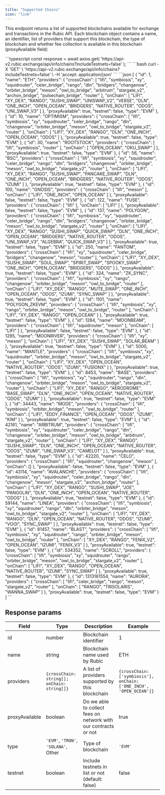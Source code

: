 ```yaml
---
title: "Supported Chains"
icon: "link"
---
```


This endpoint returns a list of supported blockchains available for exchange and transactions in the Rubic API. Each blockchain object contains a name, an identifier, list of providers that support this blockchain, the type of blockchain and whether fee collection is available in this blockchain (proxyAvailable field)

<Tabs>
  <Tab title="Node.JS (Axios) Request">
    ```typescript
    const response = await axios.get(
        'https://api-v2.rubic.exchange/api/info/chains?includeTestnets=false'
    );
    ```
  </Tab>
  <Tab title="cURL Request">
    ```bash
    curl -X 'GET' \
      'https://api-v2.rubic.exchange/api/info/chains?includeTestnets=false' \
      -H 'accept: application/json'
    ```
  </Tab>
  <Tab title="Example Response">
    ```json
    [
      {
        "id": 1,
        "name": "ETH",
        "providers": {
          "crossChain": [
            "lifi",
            "symbiosis",
            "xy",
            "squidrouter",
            "celer_bridge",
            "rango",
            "dln",
            "bridgers",
            "changenow",
            "orbiter_bridge",
            "meson",
            "owl_to_bridge",
            "arbitrum",
            "stargate_v2",
            "archon_bridge",
            "pulsechain_bridge",
            "router"
          ],
          "onChain": [
            "LIFI",
            "XY_DEX",
            "RANGO",
            "SUSHI_SWAP",
            "UNISWAP_V2",
            "VERSE",
            "DLN",
            "ONE_INCH",
            "OPEN_OCEAN",
            "BRIDGERS",
            "NATIVE_ROUTER",
            "ODOS",
            "UNI_SWAP_V3"
          ]
        },
        "proxyAvailable": true,
        "testnet": false,
        "type": "EVM"
      },
      {
        "id": 10,
        "name": "OPTIMISM",
        "providers": {
          "crossChain": [
            "lifi",
            "symbiosis",
            "xy",
            "squidrouter",
            "celer_bridge",
            "rango",
            "dln",
            "changenow",
            "orbiter_bridge",
            "meson",
            "owl_to_bridge",
            "stargate_v2",
            "router"
          ],
          "onChain": [
            "LIFI",
            "XY_DEX",
            "RANGO",
            "DLN",
            "ONE_INCH",
            "OPEN_OCEAN",
            "ODOS"
          ]
        },
        "proxyAvailable": true,
        "testnet": false,
        "type": "EVM"
      },
      {
        "id": 30,
        "name": "ROOTSTOCK",
        "providers": {
          "crossChain": [
            "lifi",
            "symbiosis",
            "router"
          ],
          "onChain": [
            "OPEN_OCEAN",
            "OKU_SWAP"
          ]
        },
        "proxyAvailable": true,
        "testnet": false,
        "type": "EVM"
      },
      {
        "id": 56,
        "name": "BSC",
        "providers": {
          "crossChain": [
            "lifi",
            "symbiosis",
            "xy",
            "squidrouter",
            "celer_bridge",
            "rango",
            "dln",
            "bridgers",
            "changenow",
            "orbiter_bridge",
            "meson",
            "owl_to_bridge",
            "stargate_v2",
            "router"
          ],
          "onChain": [
            "LIFI",
            "XY_DEX",
            "RANGO",
            "SUSHI_SWAP",
            "PANCAKE_SWAP",
            "DLN",
            "ONE_INCH",
            "OPEN_OCEAN",
            "BRIDGERS",
            "NATIVE_ROUTER",
            "ODOS",
            "IZUMI"
          ]
        },
        "proxyAvailable": true,
        "testnet": false,
        "type": "EVM"
      },
      {
        "id": 100,
        "name": "GNOSIS",
        "providers": {
          "crossChain": [
            "lifi",
            "meson"
          ],
          "onChain": [
            "LIFI",
            "ONE_INCH",
            "OPEN_OCEAN"
          ]
        },
        "proxyAvailable": false,
        "testnet": false,
        "type": "EVM"
      },
      {
        "id": 122,
        "name": "FUSE",
        "providers": {
          "crossChain": [
            "lifi"
          ],
          "onChain": [
            "LIFI"
          ]
        },
        "proxyAvailable": false,
        "testnet": false,
        "type": "EVM"
      },
      {
        "id": 137,
        "name": "POLYGON",
        "providers": {
          "crossChain": [
            "lifi",
            "symbiosis",
            "xy",
            "squidrouter",
            "celer_bridge",
            "rango",
            "dln",
            "bridgers",
            "changenow",
            "orbiter_bridge",
            "meson",
            "owl_to_bridge",
            "stargate_v2",
            "router"
          ],
          "onChain": [
            "LIFI",
            "XY_DEX",
            "RANGO",
            "SUSHI_SWAP",
            "QUICK_SWAP",
            "DLN",
            "ONE_INCH",
            "OPEN_OCEAN",
            "BRIDGERS",
            "NATIVE_ROUTER",
            "ODOS",
            "UNI_SWAP_V3",
            "ALGEBRA",
            "QUICK_SWAP_V3"
          ]
        },
        "proxyAvailable": true,
        "testnet": false,
        "type": "EVM"
      },
      {
        "id": 250,
        "name": "FANTOM",
        "providers": {
          "crossChain": [
            "lifi",
            "xy",
            "squidrouter",
            "celer_bridge",
            "bridgers",
            "changenow",
            "meson",
            "router"
          ],
          "onChain": [
            "LIFI",
            "XY_DEX",
            "SUSHI_SWAP",
            "SOUL_SWAP",
            "SPIRIT_SWAP",
            "SPOOKY_SWAP",
            "ONE_INCH",
            "OPEN_OCEAN",
            "BRIDGERS",
            "ODOS"
          ]
        },
        "proxyAvailable": true,
        "testnet": false,
        "type": "EVM"
      },
      {
        "id": 324,
        "name": "ZK_SYNC",
        "providers": {
          "crossChain": [
            "lifi",
            "symbiosis",
            "xy",
            "rango",
            "changenow",
            "orbiter_bridge",
            "meson",
            "owl_to_bridge",
            "router"
          ],
          "onChain": [
            "LIFI",
            "XY_DEX",
            "RANGO",
            "MUTE_SWAP",
            "ONE_INCH",
            "OPEN_OCEAN",
            "ODOS",
            "IZUMI",
            "SYNC_SWAP"
          ]
        },
        "proxyAvailable": true,
        "testnet": false,
        "type": "EVM"
      },
      {
        "id": 1101,
        "name": "POLYGON_ZKEVM",
        "providers": {
          "crossChain": [
            "lifi",
            "symbiosis",
            "xy",
            "rango",
            "orbiter_bridge",
            "meson",
            "owl_to_bridge",
            "router"
          ],
          "onChain": [
            "LIFI",
            "XY_DEX",
            "RANGO",
            "OPEN_OCEAN"
          ]
        },
        "proxyAvailable": true,
        "testnet": false,
        "type": "EVM"
      },
      {
        "id": 1284,
        "name": "MOONBEAM",
        "providers": {
          "crossChain": [
            "lifi",
            "squidrouter",
            "meson"
          ],
          "onChain": [
            "LIFI"
          ]
        },
        "proxyAvailable": false,
        "testnet": false,
        "type": "EVM"
      },
      {
        "id": 1285,
        "name": "MOONRIVER",
        "providers": {
          "crossChain": [
            "lifi",
            "xy",
            "meson"
          ],
          "onChain": [
            "LIFI",
            "XY_DEX",
            "SUSHI_SWAP",
            "SOLAR_BEAM"
          ]
        },
        "proxyAvailable": true,
        "testnet": false,
        "type": "EVM"
      },
      {
        "id": 5000,
        "name": "MANTLE",
        "providers": {
          "crossChain": [
            "lifi",
            "symbiosis",
            "xy",
            "squidrouter",
            "orbiter_bridge",
            "meson",
            "owl_to_bridge",
            "stargate_v2",
            "router"
          ],
          "onChain": [
            "LIFI",
            "XY_DEX",
            "OPEN_OCEAN",
            "NATIVE_ROUTER",
            "ODOS",
            "IZUMI",
            "FUSIONX"
          ]
        },
        "proxyAvailable": true,
        "testnet": false,
        "type": "EVM"
      },
      {
        "id": 8453,
        "name": "BASE",
        "providers": {
          "crossChain": [
            "lifi",
            "symbiosis",
            "xy",
            "squidrouter",
            "rango",
            "dln",
            "changenow",
            "orbiter_bridge",
            "meson",
            "owl_to_bridge",
            "stargate_v2",
            "router"
          ],
          "onChain": [
            "LIFI",
            "XY_DEX",
            "RANGO",
            "AERODROME",
            "BASE_SWAP",
            "DLN",
            "ONE_INCH",
            "OPEN_OCEAN",
            "NATIVE_ROUTER",
            "ODOS",
            "IZUMI"
          ]
        },
        "proxyAvailable": true,
        "testnet": false,
        "type": "EVM"
      },
      {
        "id": 34443,
        "name": "MODE",
        "providers": {
          "crossChain": [
            "lifi",
            "symbiosis",
            "orbiter_bridge",
            "meson",
            "owl_to_bridge",
            "router"
          ],
          "onChain": [
            "LIFI",
            "EDDY_FINANCE",
            "OPEN_OCEAN",
            "ODOS",
            "IZUMI",
            "KIM"
          ]
        },
        "proxyAvailable": true,
        "testnet": false,
        "type": "EVM"
      },
      {
        "id": 42161,
        "name": "ARBITRUM",
        "providers": {
          "crossChain": [
            "lifi",
            "symbiosis",
            "xy",
            "squidrouter",
            "celer_bridge",
            "rango",
            "dln",
            "changenow",
            "orbiter_bridge",
            "meson",
            "owl_to_bridge",
            "arbitrum",
            "stargate_v2",
            "router"
          ],
          "onChain": [
            "LIFI",
            "XY_DEX",
            "RANGO",
            "SUSHI_SWAP",
            "DLN",
            "ONE_INCH",
            "OPEN_OCEAN",
            "NATIVE_ROUTER",
            "ODOS",
            "IZUMI",
            "UNI_SWAP_V3",
            "CAMELOT"
          ]
        },
        "proxyAvailable": true,
        "testnet": false,
        "type": "EVM"
      },
      {
        "id": 42220,
        "name": "CELO",
        "providers": {
          "crossChain": [
            "lifi",
            "squidrouter",
            "changenow",
            "meson"
          ],
          "onChain": []
        },
        "proxyAvailable": false,
        "testnet": false,
        "type": "EVM"
      },
      {
        "id": 43114,
        "name": "AVALANCHE",
        "providers": {
          "crossChain": [
            "lifi",
            "symbiosis",
            "xy",
            "squidrouter",
            "celer_bridge",
            "rango",
            "dln",
            "changenow",
            "meson",
            "stargate_v2",
            "archon_bridge",
            "router"
          ],
          "onChain": [
            "LIFI",
            "XY_DEX",
            "RANGO",
            "SUSHI_SWAP",
            "JOE",
            "PANGOLIN",
            "DLN",
            "ONE_INCH",
            "OPEN_OCEAN",
            "NATIVE_ROUTER",
            "ODOS"
          ]
        },
        "proxyAvailable": true,
        "testnet": false,
        "type": "EVM"
      },
      {
        "id": 59144,
        "name": "LINEA",
        "providers": {
          "crossChain": [
            "lifi",
            "symbiosis",
            "xy",
            "squidrouter",
            "rango",
            "dln",
            "orbiter_bridge",
            "meson",
            "owl_to_bridge",
            "stargate_v2",
            "router"
          ],
          "onChain": [
            "LIFI",
            "XY_DEX",
            "RANGO",
            "DLN",
            "OPEN_OCEAN",
            "NATIVE_ROUTER",
            "ODOS",
            "IZUMI",
            "VOOI",
            "SYNC_SWAP"
          ]
        },
        "proxyAvailable": true,
        "testnet": false,
        "type": "EVM"
      },
      {
        "id": 81457,
        "name": "BLAST",
        "providers": {
          "crossChain": [
            "lifi",
            "symbiosis",
            "xy",
            "squidrouter",
            "rango",
            "orbiter_bridge",
            "meson",
            "owl_to_bridge",
            "router"
          ],
          "onChain": [
            "XY_DEX",
            "RANGO",
            "FENIX_V2",
            "OPEN_OCEAN",
            "IZUMI",
            "FENIX_V3"
          ]
        },
        "proxyAvailable": true,
        "testnet": false,
        "type": "EVM"
      },
      {
        "id": 534352,
        "name": "SCROLL",
        "providers": {
          "crossChain": [
            "lifi",
            "symbiosis",
            "xy",
            "squidrouter",
            "rango",
            "orbiter_bridge",
            "meson",
            "owl_to_bridge",
            "stargate_v2",
            "router"
          ],
          "onChain": [
            "LIFI",
            "XY_DEX",
            "RANGO",
            "OPEN_OCEAN",
            "NATIVE_ROUTER",
            "IZUMI",
            "SYNC_SWAP"
          ]
        },
        "proxyAvailable": true,
        "testnet": false,
        "type": "EVM"
      },
      {
        "id": 1313161554,
        "name": "AURORA",
        "providers": {
          "crossChain": [
            "lifi",
            "celer_bridge",
            "rango",
            "meson",
            "stargate_v2",
            "router"
          ],
          "onChain": [
            "RANGO",
            "TRISOLARIS",
            "WANNA_SWAP"
          ]
        },
        "proxyAvailable": true,
        "testnet": false,
        "type": "EVM"
      }
    ]
    ```
  </Tab>
</Tabs>

## Response params

| Field          | Type                                        | Description                                                     | Example                                                            |
| -------------- | ------------------------------------------- | --------------------------------------------------------------- | ------------------------------------------------------------------ |
| id             | number                                      | Blockchain identifier                                           | 1                                                                  |
| name           | string                                      | Blockchain name used by Rubic                                   | ETH                                                                |
| providers      | `{crossChain: string[]; onChain: string[]}` | A list of providers supported by this blockchain                | `{crossChain: ['symbiosis'], onChain: ['ONE_INCH', 'OPEN_OCEAN']}` |
| proxyAvailable | boolean                                     | Do we able to collect fees on network with our contracts or not | true                                                               |
| type           | `'EVM'`, `'TRON'`, `'SOLANA'`, Other        | Type of blockchain                                              | `'EVM'`                                                            |
| testnet        | boolean                                     | Include testnets in list or not (default: false)                | false                                                              |